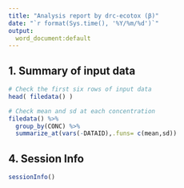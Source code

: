---
title: "Analysis report by drc-ecotox (β)"
date: "`r format(Sys.time(), '%Y/%m/%d')`"
output:
  word_document:default
---

## 1. Summary of input data
```{r data, collapse=TRUE}
# Check the first six rows of input data
head( filedata() )

# Check mean and sd at each concentration
filedata() %>%
  group_by(CONC) %>% 
  summarize_at(vars(-DATAID),.funs= c(mean,sd)) 

```

## 4. Session Info
```{r sessionInfo}
sessionInfo()
```
